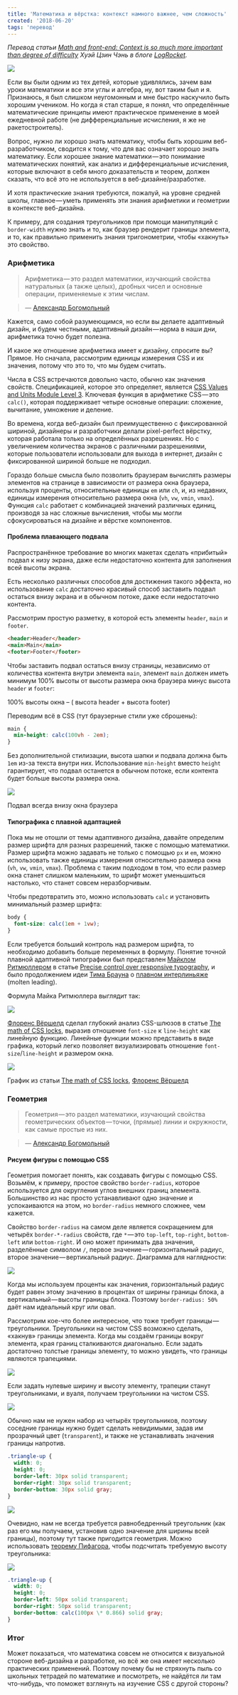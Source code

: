 ```yaml
---
title: 'Математика и вёрстка: контекст намного важнее, чем сложность'
created: '2018-06-20'
tags: 'перевод'
---
```


_Перевод статьи_ [_Math and front-end: Context is so much more important than degree of difficulty_](https://blog.logrocket.com/math-and-front-end-context-is-so-much-more-important-than-degree-of-difficulty-6b689f999edc) _Хуэй Цзин Чэнь в блоге_ [_LogRocket_](https://blog.logrocket.com/)_._

![](/img/1*UCqSM9zFEHlBHUOGw6XwCg.jpeg)

Если вы были одним из тех детей, которые удивлялись, зачем вам уроки математики и все эти углы и алгебра, ну, вот таким был и я. Признаюсь, я был слишком неугомонным и мне быстро наскучило быть хорошим учеником. Но когда я стал старше, я понял, что определённые математические принципы имеют практическое применение в моей ежедневной работе (не дифференциальные исчисления, я же не ракетостроитель).

Вопрос, нужно ли хорошо знать математику, чтобы быть хорошим веб-разработчиком, сводится к тому, что для вас означает хорошо знать математику. Если хорошее знание математики — это понимание математических понятий, как анализ и дифференциальные исчисления, которые включают в себя много доказательств и теорем, должен сказать, что всё это не используется в веб-дизайне/разработке.

И хотя практические знания требуются, пожалуй, на уровне средней школы, главное — уметь применять эти знания арифметики и геометрии в контексте веб-дизайна.

К примеру, для создания треугольников при помощи манипуляций с `border-width` нужно знать и то, как браузер рендерит границы элемента, и то, как правильно применить знания тригонометрии, чтобы «хакнуть» это свойство.

### Арифметика

> Арифметика — это раздел математики, изучающий свойства натуральных (а также целых), дробных чисел и основные операции, применяемые к этим числам.

> — [Александр Богомольный](https://www.cut-the-knot.org/WhatIs/WhatIsArithmetic.shtml)

Кажется, само собой разумеющимся, но если вы делаете адаптивный дизайн, и будем честными, адаптивный дизайн — норма в наши дни, арифметика точно будет полезна.

И какое же отношение арифметика имеет к дизайну, спросите вы? Прямое. Но сначала, рассмотрим единицы измерения CSS и их значения, потому что это то, что мы будем считать.

Числа в CSS встречаются довольно часто, обычно как значения свойств. Спецификацией, которое это определяет, является [CSS Values and Units Module Level 3](https://www.w3.org/TR/css-values-3/). Ключевая функция в арифметике CSS — это `calc()`, которая поддерживает четыре основные операции: сложение, вычитание, умножение и деление.

Во времена, когда веб-дизайн был преимущественно с фиксированной шириной, дизайнеры и разработчики делали pixel-perfect вёрстку, которая работала только на определённых разрешениях. Но с увеличением количества экранов с различными разрешениями, которые пользователи использовали для выхода в интернет, дизайн с фиксированной шириной больше не подходил.

Гораздо больше смысла было позволить браузерам вычислять размеры элементов на странице в зависимости от размера окна браузера, используя проценты, относительные единицы `em` или `ch`, и, из недавних, единицы измерения относительно размера окна (`vh`, `vw`, `vmin`, `vmax`). Функция `calc` работает с комбинацией значений различных единиц, производя за нас сложные вычисления, чтобы мы могли сфокусироваться на дизайне и вёрстке компонентов.

#### Проблема плавающего подвала

Распространённое требование во многих макетах сделать «прибитый» подвал к низу экрана, даже если недостаточно контента для заполнения всей высоты экрана.

Есть несколько различных способов для достижения такого эффекта, но использование `calc` достаточно красивый способ заставить подвал остаться внизу экрана и в обычном потоке, даже если недостаточно контента.

Рассмотрим простую разметку, в которой есть элементы `header`, `main` и `footer`.

```html
<header>Header</header>
<main>Main</main>
<footer>Footer</footer>
```

Чтобы заставить подвал остаться внизу страницы, независимо от количества контента внутри элемента `main`, элемент `main` должен иметь минимум 100% высоты от высоты размера окна браузера минус высота `header` и `footer`:

100% высоты окна – ( высота header + высота footer)

Переводим всё в CSS (тут браузерные стили уже сброшены):

```css
main {
  min-height: calc(100vh - 2em);
}
```

Без дополнительной стилизации, высота шапки и подвала должна быть `1em` из-за текста внутри них. Использование `min-height` вместо `height` гарантирует, что подвал останется в обычном потоке, если контента будет больше высоты размера окна.

![](/img/1*SRAqZw1QiuH8qtBKcpDbMg.gif)

Подвал всегда внизу окна браузера

#### Типографика с плавной адаптацией

Пока мы не отошли от темы адаптивного дизайна, давайте определим размер шрифта для разных разрешений, также с помощью математики. Размер шрифта можно задавать не только с помощью `px` и `em`, можно использовать также единицы измерения относительно размера окна (`vh`, `vw`, `vmin`, `vmax`). Проблема с таким подходом в том, что если размер окна станет слишком маленьким, то шрифт может уменьшиться настолько, что станет совсем неразборчивым.

Чтобы предотвратить это, можно использовать `calc` и установить минимальный размер шрифта:

```css
body {
  font-size: calc(1em + 1vw);
}
```

Если требуется больший контроль над размером шрифта, то необходимо добавить больше переменных в формулу. Понятие точной плавной адаптивной типографики был представлен [Майклом Ритмюллером](https://www.madebymike.com.au/) в статье [Precise control over responsive typography](https://www.madebymike.com.au/writing/precise-control-responsive-typography/), и было продолжением идеи [Тима Брауна](http://tbrown.org/) о [плавном интерлиньяже](http://nicewebtype.com/notes/2012/02/03/molten-leading-or-fluid-line-height/) (molten leading).

Формула Майка Ритмюллера выглядит так:

![](/img/1*mFLbptG3QlTnkg8t8mcdjA.png)

[Флоренс Вёршелд](https://fvsch.com/) сделал глубокий анализ CSS-шлюзов в статье [The math of CSS locks](https://fvsch.com/css-locks), выразив отношение `font-size` к `line-height` как линейную функцию. Линейные функции можно представить в виде графика, который легко позволяет визуализировать отношение `font-size`/`line-height` и размером окна.

![](/img/1*kOH4IwREyObitnEExlBtpw@2x.png)

График из статьи [The math of CSS locks](https://fvsch.com/css-locks), [Флоренс Вёршелд](https://fvsch.com/)

### Геометрия

> Геометрия — это раздел математики, изучающий свойства геометрических объектов — точки, (прямые) линии и окружности, как самые простые из них.

> — [Александр Богомольный](https://www.cut-the-knot.org/WhatIs/WhatIsGeometry.shtml)

#### Рисуем фигуры с помощью CSS

Геометрия помогает понять, как создавать фигуры с помощью CSS. Возьмём, к примеру, простое свойство `border-radius`, которое используется для округления углов внешних границ элемента. Большинство из нас просто устанавливают одно значение и успокаиваются на этом, но `border-radius` немного сложнее, чем кажется.

Свойство `border-radius` на самом деле является сокращением для четырёх `border-*-radius` свойств, где `*` — это `top-left`, `top-right`, `bottom-left` или `bottom-right`. И оно может принимать два значения, разделённые символом `/`, первое значение — горизонтальный радиус, второе значение — вертикальный радиус. Диаграмма для наглядности:

![](/img/1*tTZ5eGVf7B_mIjyuZq-bCg.png)

Когда мы используем проценты как значения, горизонтальный радиус будет равен этому значению в процентах от ширины границы блока, а вертикальный — высоты границы блока. Поэтому `border-radius: 50%` даёт нам идеальный круг или овал.

Рассмотрим кое-что более интересное, что тоже требует границы — треугольники. Треугольники на чистом CSS возможно сделать, «хакнув» границы элемента. Когда мы создаём границы вокруг элемента, края границ сталкиваются диагонально. Если задать достаточно толстые границы элементу, то можно увидеть, что границы являются трапециями.

![](/img/1*Tz0tDzxwi_5dkyK47ydb4w.png)

Если задать нулевые ширину и высоту элементу, трапеции станут треугольниками, и вуаля, получаем треугольники на чистом CSS.

![](/img/1*S2mJPLYfi2LrkqYPfLOqYg.png)

Обычно нам не нужен набор из четырёх треугольников, поэтому соседние границы нужно будет сделать невидимыми, задав им прозрачный цвет (`transparent`), и также не устанавливать значения границы напротив.

```css
.triangle-up {
  width: 0;
  height: 0;
  border-left: 30px solid transparent;
  border-right: 30px solid transparent;
  border-bottom: 30px solid gray;
}
```

![](/img/1*A1SEukmLooo5ClBBf-xgKw.png)

Очевидно, нам не всегда требуется равнобедренный треугольник (как раз его мы получаем, установив одно значение для ширины всей границы), поэтому тут также пригодится геометрия. Можно использовать [теорему Пифагора](https://ru.wikipedia.org/wiki/%D0%A2%D0%B5%D0%BE%D1%80%D0%B5%D0%BC%D0%B0_%D0%9F%D0%B8%D1%84%D0%B0%D0%B3%D0%BE%D1%80%D0%B0), чтобы подсчитать требуемую высоту треугольника:

![](/img/1*wCwyJDlZys7n4BCYwrRLpQ.png)

```css
.triangle-up {
  width: 0;
  height: 0;
  border-left: 50px solid transparent;
  border-right: 50px solid transparent;
  border-bottom: calc(100px \* 0.866) solid gray;
}
```

### Итог

Может показаться, что математика совсем не относится к визуальной стороне веб-дизайна и разработке, но всё же она имеет несколько практических применений. Поэтому почему бы не стряхнуть пыль со школьных тетрадей по математике и посмотреть, не найдётся ли там что-нибудь, что поможет взглянуть на изучение CSS c другой стороны?
